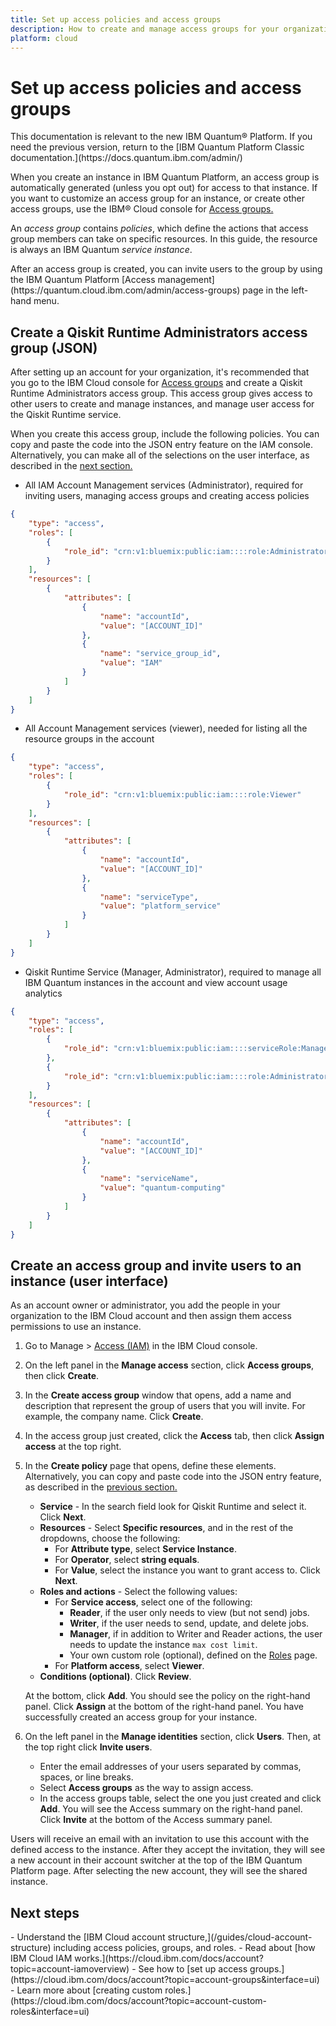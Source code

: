 ```yaml
---
title: Set up access policies and access groups
description: How to create and manage access groups for your organization's account users.
platform: cloud
---
```


# Set up access policies and access groups
<Admonition type="note">
This documentation is relevant to the new IBM Quantum&reg; Platform. If you need the previous version, return to the [IBM Quantum Platform Classic documentation.](https://docs.quantum.ibm.com/admin/)
</Admonition>

When you create an instance in IBM Quantum Platform, an access group is automatically generated (unless you opt out) for access to that instance. If you want to customize an access group for an instance, or create other access groups, use the IBM&reg; Cloud console for [Access groups.](https://cloud.ibm.com/iam/groups)

An _access group_ contains _policies_, which define the actions that access group members can take on specific resources.  In this guide, the resource is always  an IBM Quantum _service instance_.

<Admonition type="note">
After an access group is created, you can invite users to the group by using the IBM Quantum Platform [Access management](https://quantum.cloud.ibm.com/admin/access-groups) page in the left-hand menu.
</Admonition>

<span id="json"></span>
## Create a Qiskit Runtime Administrators access group (JSON)

After setting up an account for your organization, it's recommended that you go to the IBM Cloud console for [Access groups](https://cloud.ibm.com/iam/groups) and create a Qiskit Runtime Administrators access group. This access group gives access to other users to create and manage instances, and manage user access for the Qiskit Runtime service.

When you create this access group, include the following policies.  You can copy and paste the code into the JSON entry feature on the IAM console. Alternatively, you can make all of the selections on the user interface, as described in the [next section.](#ui)

- All IAM Account Management services (Administrator), required for inviting users, managing access groups and creating access policies

```json
{
    "type": "access",
    "roles": [
        {
            "role_id": "crn:v1:bluemix:public:iam::::role:Administrator"
        }
    ],
    "resources": [
        {
            "attributes": [
                {
                    "name": "accountId",
                    "value": "[ACCOUNT_ID]"
                },
                {
                    "name": "service_group_id",
                    "value": "IAM"
                }
            ]
        }
    ]
}
```
- All Account Management services (viewer), needed for listing all the resource groups in the account
```json
{
    "type": "access",
    "roles": [
        {
            "role_id": "crn:v1:bluemix:public:iam::::role:Viewer"
        }
    ],
    "resources": [
        {
            "attributes": [
                {
                    "name": "accountId",
                    "value": "[ACCOUNT_ID]"
                },
                {
                    "name": "serviceType",
                    "value": "platform_service"
                }
            ]
        }
    ]
}
```

- Qiskit Runtime Service (Manager, Administrator), required to manage all IBM Quantum instances in the account and view account usage analytics
```json
{
    "type": "access",
    "roles": [
        {
            "role_id": "crn:v1:bluemix:public:iam::::serviceRole:Manager"
        },
        {
            "role_id": "crn:v1:bluemix:public:iam::::role:Administrator"
        }
    ],
    "resources": [
        {
            "attributes": [
                {
                    "name": "accountId",
                    "value": "[ACCOUNT_ID]"
                },
                {
                    "name": "serviceName",
                    "value": "quantum-computing"
                }
            ]
        }
    ]
}
```

<span id="ui"></span>
## Create an access group and invite users to an instance (user interface)

As an account owner or administrator, you add the people in your organization to the IBM Cloud account and then assign them access permissions to use an instance.

1. Go to Manage > [Access (IAM)](https://cloud.ibm.com/iam/overview) in the IBM Cloud console.
1. On the left panel in the **Manage access** section, click **Access groups**, then click **Create**.
1. In the **Create access group** window that opens, add a name and description that represent the group of users that you will invite.  For example, the company name. Click **Create**.
1. In the access group just created, click the **Access** tab, then click **Assign access** at the top right.
1. In the **Create policy** page that opens, define these elements. Alternatively, you can copy and paste code into the JSON entry feature, as described in the [previous section.](#json)
   - **Service** - In the search field look for Qiskit Runtime and select it. Click **Next**.
   - **Resources** - Select **Specific resources**, and in the rest of the dropdowns, choose the following:
      - For **Attribute type**, select **Service Instance**.
      - For **Operator**, select **string equals**.
      - For **Value**, select the instance you want to grant access to. Click **Next**.
   - **Roles and actions** - Select the following values:
      - For **Service access**, select one of the following:
         - **Reader**, if the user only needs to view (but not send) jobs.
         - **Writer**, if the user needs to send, update, and delete jobs.
         - **Manager**, if in addition to Writer and Reader actions, the user needs to update the instance `max cost limit`.
         - Your own custom role (optional), defined on the [Roles](https://cloud.ibm.com/iam/roles) page.
      - For **Platform access**, select **Viewer**.
   - **Conditions (optional)**. Click **Review**.

   At the bottom, click **Add**. You should see the policy on the right-hand panel. Click **Assign** at the bottom of the right-hand panel. You have successfully created an access group for your instance.
1. On the left panel in the **Manage identities** section, click **Users**. Then, at the top right click **Invite users**.
   - Enter the email addresses of your users separated by commas, spaces, or line breaks.
   - Select **Access groups** as the way to assign access.
   - In the access groups table, select the one you just created and click **Add**. You will see the Access summary on the right-hand panel. Click **Invite** at the bottom of the Access summary panel.

Users will receive an email with an invitation to use this account with the defined access to the instance. After they accept the invitation, they will see a new account in their account switcher at the top of the IBM Quantum Platform page. After selecting the new account, they will see the shared instance.



## Next steps

<Admonition type="tip" title="Recommendations">
   - Understand the [IBM Cloud account structure,](/guides/cloud-account-structure) including access policies, groups, and roles.
   - Read about [how IBM Cloud IAM works.](https://cloud.ibm.com/docs/account?topic=account-iamoverview)
   - See how to [set up access groups.](https://cloud.ibm.com/docs/account?topic=account-groups&interface=ui)
   - Learn more about [creating custom roles.](https://cloud.ibm.com/docs/account?topic=account-custom-roles&interface=ui)
</Admonition>
